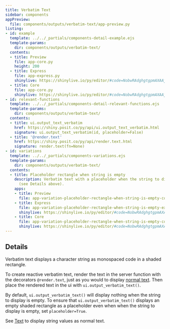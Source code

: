 ```yaml
---
title: Verbatim Text
sidebar: components
appPreview:
  file: components/outputs/verbatim-text/app-preview.py
listing:
- id: example
  template: ../../_partials/components-detail-example.ejs
  template-params:
    dir: components/outputs/verbatim-text/
  contents:
  - title: Preview
    file: app-core.py
    height: 200
  - title: Express
    file: app-express.py
    shinylive: https://shinylive.io/py/editor/#code=NobwRAdghgtgpmAXAAjFADugdOgnmAGlQGMB7CAFzkqVQGJkAxASQA0BZAURQCU4B3AE4BLKsigBncRGScAHukFwJUjOgA6EAGaDSMZBIAWwiLmTCY6UoIrIlEACZxBmnXoPHTWOAqUrzlta2JugArhREocKamlFYIeEA+lRyFAAU6mAAKj4UmUSZnJTOyCl5hMiZABJwADa1pMgAyp64mQCUMRCaAAL2ToJYZcjIDAA8Y5pOWqW5ae2ImiMjShShgjIJFFg5qfOaFWAUuOgIKEe5YAC+ALpAA
  - title: Core
    file: app-core.py
    shinylive: https://shinylive.io/py/editor/#code=NobwRAdghgtgpmAXAAjFADugdOgnmAGlQGMB7CAFzkqVQDMAnUmZAZwAsBLCXZTmdKQYVkAQUxEG1ACZwGRAK6cAOhFUZ0AfSXIAvMiU4oAczia6AGyXSAFKuQODnLN3QKKmqgA8KdsABU4H2VCZBCAUUo5ZG8KEKIQgAk4CwtSZABlLh4QgEoCe0dDUnc3D1jNADc5ACMoCn4-WLzkAGIAHnbVXNVVWTo2OWqGG1d3IhKKMqJWOFZWTnJcxEKHAAEpCFkGLFi2ztXkfpig32XDx2QpCgUGCD4IMqxAnxsetWhMPTFMGw1tTgzIZyd6hMAUXDoBAocGnMAAXwAukA
- id: relevant-functions
  template: ../../_partials/components-detail-relevant-functions.ejs
  template-params:
    dir: components/outputs/verbatim-text/
  contents:
  - title: ui.output_text_verbatim
    href: https://shiny.posit.co/py/api/ui.output_text_verbatim.html
    signature: ui.output_text_verbatim(id, placeholder=False)
  - title: '@render.text'
    href: https://shiny.posit.co/py/api/render.text.html
    signature: render.text(fn=None)
- id: variations
  template: ../../_partials/components-variations.ejs
  template-params:
    dir: components/outputs/verbatim-text/
  contents:
  - title: Placeholder rectangle when string is empty
    description: Verbatim text with a placeholder when the string to display is empty
      (see Details above).
    apps:
    - title: Preview
      file: app-variation-placeholder-rectangle-when-string-is-empty-core.py
    - title: Express
      file: app-variation-placeholder-rectangle-when-string-is-empty-express.py
      shinylive: https://shinylive.io/py/editor/#code=NobwRAdghgtgpmAXAAjFADugdOgnmAGlQGMB7CAFzkqVQDMAnUmZAZwAsBLCXZTmdKQYVkDagBM4DADoRGzNlx5Y4AD3RjWrPgKEju6AK4UihzrNlmsB4wH0qqigAppYACpqKroq4CilKWQPR29kV1cASktOLFJjIwpbMkkXMAcvQmR0ABsoYjh2UmzJBgBeNwZDOAjkZABiZAAeRosIAHdOCnZkK0LipwiUeqaWiFla2oABMQgSrGS4Wobm8YnJOmR0gcRViYmxCkMGCD4IBKxg5yiITLTcdAQUNM8wAF8AXSA
    - title: Core
      file: app-variation-placeholder-rectangle-when-string-is-empty-core.py
      shinylive: https://shinylive.io/py/editor/#code=NobwRAdghgtgpmAXAAjFADugdOgnmAGlQGMB7CAFzkqVQDMAnUmZAZwAsBLCXZTmdKQYVkAQUxEG1ACZwGRAK6cAOhFUZ0AfSXIAvMiU4oAczia6AGyXSAFKuQODnLN3QKKmqgA8KdsABU4H2VCZBCAUUo5ZEDg0JCQgEoCe0dDUnc3D28PADc5ACMoCn4-HJCidAsoYjh2UgtZBj0YhgU4ROQAYgAeHtVE1VVZOjY5fIYbV3ciDIosolY4VlZOckTEVIcAASkIJqwc7r6t5BHkHJsN08dkKQoFBgg+CCysWN9BtWhMFvF0GwabScRbjORfUJgCi4dAIFBQoIUMAAXwAukA
---
```


:::{#example}
:::

:::{#relevant-functions}
:::

## Details

Verbatim text displays a character string as monospaced code in a shaded rectangle.

To create reactive verbatim text, render the text in the server function with the decorators `@render.text`, just as you would to display [normal text](../text/index.qmd). Then place the rendered text in the ui with `ui.output_verbatim_text()`.

By default, `ui.output_verbatim_text()` will display nothing when the string to display is empty. To ensure that `ui.output_verbatim_text()` displays an empty shaded rectangle as a placeholder even when when the string to display is empty, set `placeholder=True`.

See [Text](../text/index.qmd) to display string values as normal text.

:::{#variations}
:::
